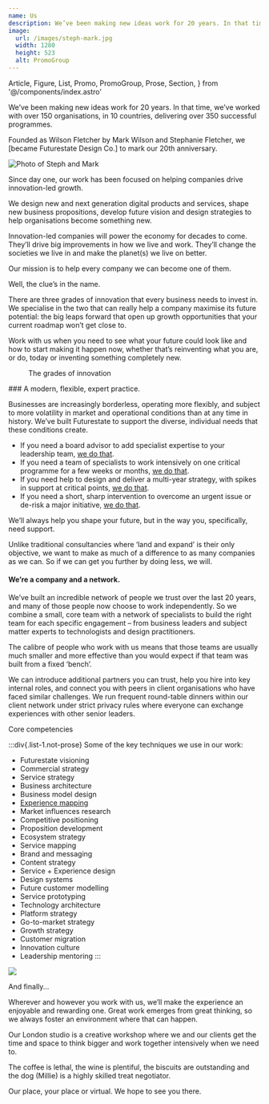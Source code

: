 ```yaml
---
name: Us
description: We’ve been making new ideas work for 20 years. In that time, we’ve worked with over 150 organisations, in 10 countries, delivering over 350 successful programmes.
image:
  url: /images/steph-mark.jpg
  width: 1280
  height: 523
  alt: PromoGroup
---
```


  Article,
  Figure,
  List,
  Promo,
  PromoGroup,
  Prose,
  Section,
} from '@/components/index.astro'

<Article>
<p class="lead">We’ve been making new ideas work for 20 years. In that time, we’ve worked with over 150 organisations, in 10 countries, delivering over 350 successful programmes.</p>
<p class="h3">Founded as Wilson Fletcher by Mark Wilson and Stephanie Fletcher, we [became Futurestate Design Co.] to mark our 20th anniversary.</p>

![Photo of Steph and Mark](/images/steph-mark.jpg)

Since day one, our work has been focused on helping companies drive innovation-led growth.

We design new and next generation digital products and services, shape new business propositions, develop future vision and design strategies to help organisations become something new.

Innovation-led companies will power the economy for decades to come. They’ll drive big improvements in how we live and work. They’ll change the societies we live in and make the planet(s) we live on better.

Our mission is to help every company we can become one of them.

</Article>

<Section name="Where we focus">
<p class="lead">Well, the clue’s in the name.</p>

There are three grades of innovation that every business needs to invest in. We specialise in the two that can really help a company maximise its future potential: the big leaps forward that open up growth opportunities that your current roadmap won’t get close to.

Work with us when you need to see what your future could look like and how to start making it happen now, whether that’s reinventing what you are, or do, today or inventing something completely new.

<Figure src="/images/grades-of-innovation.svg">The grades of innovation</Figure>

<PromoGroup name="Read articles" icon="article" class="mb-16">
  <Promo
    name="The Futurestate Manifesto"
    description="10 guiding principles behind our work"
    url={{ name: 'Read now', url: '/manifesto' }}
  />
  <Promo
    name="Futurestate Design™"
    description="What it is and why we use it"
    url={{ name: 'Read now', url: '/futurestate-design' }}
  />
  <Promo
    name="Business Engines"
    description="How digital services power growth"
    url={{ name: 'Read now', url: 'business-engines' }}
  />
</PromoGroup>
<PromoGroup name="Read the book" icon="book">
  <Promo
    name="Futurestate Design"
    author="Mark Wilson"
    description="Our own methodology developed over 20 years and hundreds of successful digital innovation programmes."
    url={{ name: 'Buy on Amazon', url: 'https://www.amazon.co.uk/dp/1399922106', external: true  }}
  />
</PromoGroup>
</Section>

<Section name="How we work">
  ### A modern, flexible, expert practice.

Businesses are increasingly borderless, operating more flexibly, and subject to more volatility in market and operational conditions than at any time in history.
We’ve built Futurestate to support the diverse, individual needs that these conditions create.

- If you need a board advisor to add specialist expertise to your leadership team, [we do that](/PromoGroup).
- If you need a team of specialists to work intensively on one critical programme for a few weeks or months, [we do that](/PromoGroup).
- If you need help to design and deliver a multi-year strategy, with spikes in support at critical points, [we do that](/PromoGroup).
- If you need a short, sharp intervention to overcome an urgent issue or de-risk a major initiative, [we do that](/PromoGroup).

We’ll always help you shape your future, but in the way you, specifically, need support.

Unlike traditional consultancies where ‘land and expand’ is their only objective, we want to make as much of a difference to as many companies as we can. So if we can get you further by doing less, we will.

#### We’re a company and a network.

We’ve built an incredible network of people we trust over the last 20 years, and many of those people now choose to work independently. So we combine a small, core team with a network of specialists to build the right team for each specific engagement – from business leaders and subject matter experts to technologists and design practitioners.

The calibre of people who work with us means that those teams are usually much smaller and more effective than you would expect if that team was built from a fixed ‘bench’.

We can introduce additional partners you can trust, help you hire into key internal roles, and connect you with peers in client organisations who have faced similar challenges. We run frequent round-table dinners within our client network under strict privacy rules where everyone can exchange experiences with other senior leaders.
</Section>

<Section name="Tools of our trade">
<p class="lead">Core competencies</p>

:::div{.list-1.not-prose}
Some of the key techniques we use in our work:

- Futurestate visioning
- Commercial strategy
- Service strategy
- Business architecture
- Business model design
- [Experience mapping](/services/experience-mapping)
- Market influences research
- Competitive positioning
- Proposition development
- Ecosystem strategy
- Service mapping
- Brand and messaging
- Content strategy
- Service + Experience design
- Design systems
- Future customer modelling
- Service prototyping
- Technology architecture
- Platform strategy
- Go-to-market strategy
- Growth strategy
- Customer migration
- Innovation culture
- Leadership mentoring
:::
</Section>


<img src="/images/about.jpg" class="max-w-container mx-auto" loading="lazy" />

<Section name="Afterword">
<p class="lead">And finally...</p>
<p class="h3">Wherever and however you work with us, we’ll make the experience an enjoyable and rewarding one. Great work emerges from great thinking, so we always foster an environment where that can happen.</p>
<p class="h3">Our London studio is a creative workshop where we and our clients get the time and space to think bigger and work together intensively when we need to.</p>
<p class="h3">The coffee is lethal, the wine is plentiful, the biscuits are outstanding and the dog (Millie) is a highly skilled treat negotiator.</p>
<p class="h3">Our place, your place or virtual. We hope to see you there.</p>
</Section>
